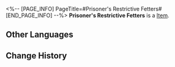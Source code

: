<%-- [PAGE_INFO]
PageTitle=#Prisoner's Restrictive Fetters#
[END_PAGE_INFO] --%>
{{Item Infobox
|id          = 41164
|image       = Item Prisoner's Restrictive Fetters.png
|type        = 
|invCategory = Relics
|rarity      = 3
|effect      = 
|description = Metal shackles that bind the feet of the beasts, imprisoning evils and preventing them from escaping and wrecking havoc.
|source1     = [[Cavern of Corrosion: Fyxestroll Garden]]
}}
'''Prisoner's Restrictive Fetters''' is a [[Item]].

==Other Languages==
{{Other Languages
|en   = Prisoner's Restrictive Fetters
|zhs  = 系囚的绝足锁桎
|zht  = 繫囚的絕足鎖桎
|ja   = 囚人の歩みを阻む足枷
|ko   = 죄수의 결박 족쇄
|es   = Grilletes de detención del prisionero
|fr   = Entraves de prisonnier
|ru   = Ножные оковы пленника
|th   = Prisoner's Restrictive Fetters
|vi   = Gông Cùm Tù Nhân
|de   = Bindungsfesseln der Gefangenen
|id   = Prisoner's Restrictive Fetters
|pt   = Grilhões Restritivos do Prisioneiro
}}

==Change History==
{{Change History|1.5}}
